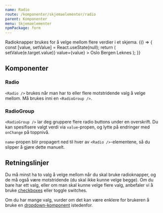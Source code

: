```yaml
---
name: Radio
route: /komponenter/skjemaelementer/radio
parent: Komponenter
menu: Skjemaelementer
npmPackage: form
---
```



<PageHeader>
  Radioknapper brukes for å velge mellom flere verdier i et skjema.
</PageHeader>

<Playground>
  {() => {
    const [value, setValue] = React.useState(null);
    return (
      <RadioGroup
        name="city"
        label="Velg din hjemby"
        onChange={e => setValue(e.target.value)}
        value={value}
      >
        <Radio value="Oslo">Oslo</Radio>
        <Radio value="Bergen">Bergen</Radio>
        <Radio value="Leknes">Leknes</Radio>
      </RadioGroup>
    );
  }}
</Playground>

## Komponenter

### Radio

<ImportStatement imports="Radio" />
<Props of={Radio} />

`<Radio />` brukes når man har to eller flere motstridende valg å velge mellom. Må brukes inni en `<RadioGroup />`.

### RadioGroup

<ImportStatement imports="RadioGroup" />
<Props of={RadioGroup} />

`<RadioGroup />` lar deg gruppere flere radio buttons under en overskrift. Du kan spesifisere valgt verdi via `value`-propen, og lytte på endringer med `onChange` på toppnivå.

`name`-propen blir propagert ned til hver av `<Radio />`-elementene, så du slipper å gjøre dette manuelt.

## Retningslinjer

Du må minst ha to valg å velge mellom når du skal bruke radioknapper, og de må også være motstridende (du skal ikke kunne velge begge). Om du bare har ett valg, eller om man skal kunne velge flere valg, anbefaler vi å bruke [checkboxes](/komponenter/skjemaelementer/checkbox) eller toggle switches.

Om du har mange valg, vurder om det kan være enklere for brukeren å bruke en [dropdown-komponent](/komponenter/skjemaelementer/dropdown) istedenfor.
